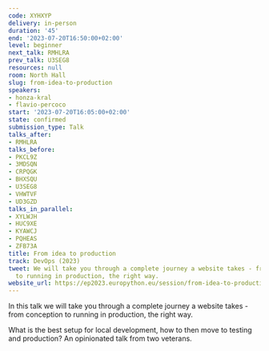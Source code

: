 ```yaml
---
code: XYHXYP
delivery: in-person
duration: '45'
end: '2023-07-20T16:50:00+02:00'
level: beginner
next_talk: RMHLRA
prev_talk: U3SEG8
resources: null
room: North Hall
slug: from-idea-to-production
speakers:
- honza-kral
- flavio-percoco
start: '2023-07-20T16:05:00+02:00'
state: confirmed
submission_type: Talk
talks_after:
- RMHLRA
talks_before:
- PKCL9Z
- 3MDSQN
- CRPQGK
- BHXSQU
- U3SEG8
- VHWTVF
- UD3GZD
talks_in_parallel:
- XYLWJH
- HUC9XE
- KYAWCJ
- PQHEAS
- ZFB73A
title: From idea to production
track: DevOps (2023)
tweet: We will take you through a complete journey a website takes - from conception
  to running in production, the right way.
website_url: https://ep2023.europython.eu/session/from-idea-to-production
---
```


In this talk we will take you through a complete journey a website takes - from conception to running in production, the right way.

What is the best setup for local development, how to then move to testing and production? An opinionated talk from two veterans.